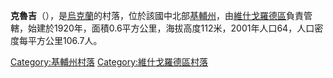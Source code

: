 {{coord|50|51|5|N|30|18|37|E|scale:30000|display=title}}

'''克魯吉'''（{{lang-uk|Круги}}），是[[烏克蘭|烏克蘭]]的村落，位於該國中北部[[基輔州|基輔州]]，由[[維什戈羅德區|維什戈羅德區]]負責管轄，始建於1920年，面積0.6平方公里，海拔高度112米，2001年人口64，人口密度每平方公里106.7人。

{{DEFAULTSORT:Круги}}
[[Category:基輔州村落|Category:基輔州村落]]
[[Category:維什戈羅德區村落|Category:維什戈羅德區村落]]


{{Kiev-geo-stub}}